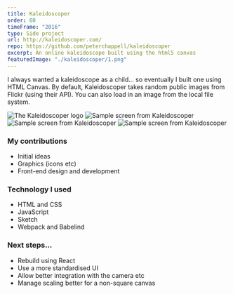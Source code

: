 ```yaml
---
title: Kaleidoscoper
order: 60
timeFrame: "2016"
type: Side project
url: http://kaleidoscoper.com/
repo: https://github.com/peterchappell/kaleidoscoper
excerpt: An online kaleidoscope built using the html5 canvas
featuredImage: "./kaleidoscoper/1.png"
---
```


I always wanted a kaleidoscope as a child... so eventually I built one using HTML Canvas. By default, 
Kaleidoscoper takes random public images from Flickr (using their API). You can also load in an image from 
the local file system.

<ProjectLink url="http://kaleidoscoper.com/" />

<Gallery>

![The Kaleidoscoper logo](./kaleidoscoper/1.png)
![Sample screen from Kaleidoscoper](./kaleidoscoper/2.jpg)
![Sample screen from Kaleidoscoper](./kaleidoscoper/3.jpg)
![Sample screen from Kaleidoscoper](./kaleidoscoper/4.jpg)

</Gallery>

### My contributions

* Initial ideas
* Graphics (icons etc)
* Front-end design and development

### Technology I used

* HTML and CSS
* JavaScript
* Sketch
* Webpack and Babelind

### Next steps...

* Rebuild using React
* Use a more standardised UI
* Allow better integration with the camera etc
* Manage scaling better for a non-square canvas
